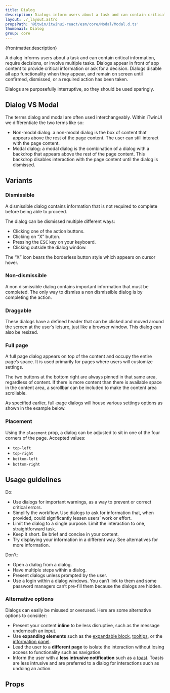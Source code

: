 ```yaml
---
title: Dialog
description: Dialogs inform users about a task and can contain critical information, require decisions, or involve multiple tasks.
layout: ./_layout.astro
propsPath: '@itwin/itwinui-react/esm/core/Modal/Modal.d.ts'
thumbnail: Dialog
group: core
---
```



<p>{frontmatter.description}</p>

<LiveExample src='Dialog.main.tsx'>
  <AllExamples.DialogMainExample client:load />
</LiveExample>

A dialog informs users about a task and can contain critical information, require decisions, or involve multiple tasks. Dialogs appear in front of app content to provide critical information or ask for a decision. Dialogs disable all app functionality when they appear, and remain on screen until confirmed, dismissed, or a required action has been taken.

Dialogs are purposefully interruptive, so they should be used sparingly.

## Dialog VS Modal

The terms dialog and modal are often used interchangeably. Within iTwinUI we differentiate the two terms like so:

- Non-modal dialog: a non-modal dialog is the box of content that appears above the rest of the page content. The user can still interact with the page content.
- Modal dialog: a modal dialog is the combination of a dialog with a backdrop that appears above the rest of the page content. This backdrop disables interaction with the page content until the dialog is dismissed.

<LiveExample src='Dialog.modal.tsx'>
  <AllExamples.DialogModalExample client:load />
</LiveExample>

## Variants

### Dismissible

A dismissible dialog contains information that is not required to complete before being able to proceed.

<LiveExample src='Dialog.dismissible.tsx'>
  <AllExamples.DialogDismissibleExample client:load />
</LiveExample>

The dialog can be dismissed multiple different ways:

- Clicking one of the action buttons.
- Clicking on “X” button.
- Pressing the <kbd>ESC</kbd> key on your keyboard.
- Clicking outside the dialog window.

The “X” icon bears the borderless button style which appears on cursor hover.

### Non-dismissible

A non dismissible dialog contains important information that must be completed. The only way to dismiss a non dismissible dialog is by completing the action.

<LiveExample src='Dialog.nondismissible.tsx'>
  <AllExamples.DialogNonDismissibleExample client:load />
</LiveExample>

### Draggable

These dialogs have a defined header that can be clicked and moved around the screen at the user’s leisure, just like a browser window. This dialog can also be resized.

<LiveExample src='Dialog.draggable.tsx'>
  <AllExamples.DialogDraggableExample client:load />
</LiveExample>

### Full page

A full page dialog appears on top of the content and occupy the entire page’s space. It is used primarily for pages where users will customize settings.

<LiveExample src='Dialog.fullpage.tsx'>
  <AllExamples.DialogFullPageExample client:load />
</LiveExample>

The two buttons at the bottom right are always pinned in that same area, regardless of content. If there is more content than there is available space in the content area, a scrollbar can be included to make the content area scrollable.

As specified earlier, full-page dialogs will house various settings options as shown in the example below.

### Placement

Using the `placement` prop, a dialog can be adjusted to sit in one of the four corners of the page. Accepted values:

- `top-left`
- `top-right`
- `bottom-left`
- `bottom-right`

<LiveExample src='Dialog.placement.tsx'>
  <AllExamples.DialogPlacementExample client:load />
</LiveExample>

## Usage guidelines

Do:

- Use dialogs for important warnings, as a way to prevent or correct critical errors.
- Simplify the workflow. Use dialogs to ask for information that, when provided, could significantly lessen users’ work or effort.
- Limit the dialog to a single purpose. Limit the interaction to one, straightforward task.
- Keep it short. Be brief and concise in your content.
- Try displaying your information in a different way. See alternatives for more information.

Don't:

- Open a dialog from a dialog.
- Have multiple steps within a dialog.
- Present dialogs unless prompted by the user.
- Use a login within a dialog windows. You can’t link to them and some password managers can’t pre-fill them because the dialogs are hidden.

### Alternative options

Dialogs can easily be misused or overused. Here are some alternative options to consider:

- Present your content **inline** to be less disruptive, such as the message underneath an [input](input).
- Use **expanding elements** such as the [expandable block](expandableblock), [tooltips](tooltip), or the [information panel](informationpanel).
- Lead the user to a **different page** to isolate the interaction without losing access to functionality such as navigation.
- Inform the user with a **less intrusive notification** such as a [toast](toast). Toasts are less intrusive and are preferred to a dialog for interactions such as undoing an action.

## Props

<PropsTable path={frontmatter.propsPath} />
